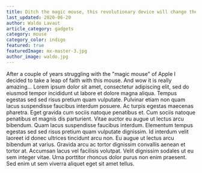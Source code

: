 ```yaml
---
title: Ditch the magic mouse, this revolutionary device will change the way you scroll the web!
last_updated: 2020-06-20
author: Waldo Lavaut
article_category: gadgets
category: mouse
category_color: indigo
featured: true
featuredImage: mx-master-3.jpg
author_image: waldo.jpg
---
```




<Whatsup>
After a couple of years struggling with the "magic mouse" of Apple I decided to take a leap of faith with this mouse. And wow it is really amazing...
Lorem ipsum dolor sit amet, consectetur adipiscing elit, sed do eiusmod tempor incididunt ut labore et dolore magna aliqua. Tempus egestas sed sed risus pretium quam vulputate. Pulvinar etiam non quam lacus suspendisse faucibus interdum posuere. Ac turpis egestas maecenas pharetra. Eget gravida cum sociis natoque penatibus et. Cum sociis natoque penatibus et magnis dis parturient. Vitae auctor eu augue ut lectus arcu bibendum. Quam lacus suspendisse faucibus interdum. Elementum tempus egestas sed sed risus pretium quam vulputate dignissim. Id interdum velit laoreet id donec ultrices tincidunt arcu non. Eu augue ut lectus arcu bibendum at varius. Gravida arcu ac tortor dignissim convallis aenean et tortor at. Accumsan lacus vel facilisis volutpat. Velit dignissim sodales ut eu sem integer vitae. Urna porttitor rhoncus dolor purus non enim praesent. Sed enim ut sem viverra aliquet eget sit amet tellus.
</Whatsup>








